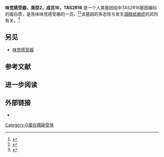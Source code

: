 {{PBB|geneid=50833}}
'''味觉感受器，类型2，成员16，TAS2R16''' 是一个人类基因组中''TAS2R16''基因编码的蛋白质，是苦味味觉感受器的一员。<ref>{{cite journal | author=Bufe B, Hofmann T, Krautwurst D, Raguse JD, Meyerhof W | title=The human TAS2R16 receptor mediates bitter taste in response to beta-glucopyranosides | journal=Nat Genet | year=2002 | pages=397–401 | volume=32 | issue=3  | pmid=12379855 | doi=10.1038/ng1014}}</ref><ref>{{cite journal | doi=10.1111/j.1753-4887.2001.tb07007.x | author=Drewnowski A | title=The science and complexity of bitter taste | journal=Nutr Rev | year=2001 | pages=163–9 | volume=59 | issue=6  | pmid=11444592}}</ref>该基因的多态性与发生[[酒精依赖症|酒精依赖症]]的风险有关。<ref name="pmid16385453">{{cite journal |author=Hinrichs AL, Wang JC, Bufe B, ''et al.'' |title=Functional variant in a bitter-taste receptor (hTAS2R16) influences risk of alcohol dependence |url=https://archive.org/details/sim_american-journal-of-human-genetics_2006-01_78_1/page/103 |journal=Am. J. Hum. Genet. |volume=78 |issue=1 |pages=103–11 |year=2006 |pmid=16385453 |doi=10.1086/499253 |pmc=1380207}}</ref>

==另见==
* [[味觉感受器|味觉感受器]]

==参考文献==
{{reflist}}

==进一步阅读==
{{refbegin | 2}}
{{PBB_Further_reading 
| citations = 
*{{cite journal  | author=Kinnamon SC |title=A plethora of taste receptors. |journal=Neuron |volume=25 |issue= 3 |pages= 507–10 |year= 2000 |pmid= 10774719 |doi=10.1016/S0896-6273(00)81054-5  }}
*{{cite journal  | author=Margolskee RF |title=Molecular mechanisms of bitter and sweet taste transduction. |journal=J. Biol. Chem. |volume=277 |issue= 1 |pages= 1–4 |year= 2002 |pmid= 11696554 |doi= 10.1074/jbc.R100054200 }}
*{{cite journal  | author=Montmayeur JP, Matsunami H |title=Receptors for bitter and sweet taste. |journal=Curr. Opin. Neurobiol. |volume=12 |issue= 4 |pages= 366–71 |year= 2002 |pmid= 12139982 |doi=10.1016/S0959-4388(02)00345-8  }}
*{{cite journal  | author=Adler E, Hoon MA, Mueller KL, ''et al.'' |title=A novel family of mammalian taste receptors. |journal=Cell |volume=100 |issue= 6 |pages= 693–702 |year= 2000 |pmid= 10761934 |doi=10.1016/S0092-8674(00)80705-9  }}
*{{cite journal  | author=Chandrashekar J, Mueller KL, Hoon MA, ''et al.'' |title=T2Rs function as bitter taste receptors. |journal=Cell |volume=100 |issue= 6 |pages= 703–11 |year= 2000 |pmid= 10761935 |doi=10.1016/S0092-8674(00)80706-0  }}
*{{cite journal  | author=Firestein S |title=The good taste of genomics. |journal=Nature |volume=404 |issue= 6778 |pages= 552–3 |year= 2000 |pmid= 10766221 |doi= 10.1038/35007167 }}
*{{cite journal  | author=Matsunami H, Montmayeur JP, Buck LB |title=A family of candidate taste receptors in human and mouse. |journal=Nature |volume=404 |issue= 6778 |pages= 601–4 |year= 2000 |pmid= 10766242 |doi= 10.1038/35007072 }}
*{{cite journal  | author=Bufe B, Hofmann T, Krautwurst D, ''et al.'' |title=The human TAS2R16 receptor mediates bitter taste in response to beta-glucopyranosides. |journal=Nat. Genet. |volume=32 |issue= 3 |pages= 397–401 |year= 2002 |pmid= 12379855 |doi= 10.1038/ng1014 }}
*{{cite journal  | author=Strausberg RL, Feingold EA, Grouse LH, ''et al.'' |title=Generation and initial analysis of more than 15,000 full-length human and mouse cDNA sequences. |journal=Proc. Natl. Acad. Sci. U.S.A. |volume=99 |issue= 26 |pages= 16899–903 |year= 2003 |pmid= 12477932 |doi= 10.1073/pnas.242603899  | pmc=139241 }}
*{{cite journal  | author=Zhang Y, Hoon MA, Chandrashekar J, ''et al.'' |title=Coding of sweet, bitter, and umami tastes: different receptor cells sharing similar signaling pathways. |journal=Cell |volume=112 |issue= 3 |pages= 293–301 |year= 2003 |pmid= 12581520 |doi=10.1016/S0092-8674(03)00071-0  }}
*{{cite journal  | author=Hillier LW, Fulton RS, Fulton LA, ''et al.'' |title=The DNA sequence of human chromosome 7. |journal=Nature |volume=424 |issue= 6945 |pages= 157–64 |year= 2003 |pmid= 12853948 |doi= 10.1038/nature01782 }}
*{{cite journal  | author=Gerhard DS, Wagner L, Feingold EA, ''et al.'' |title=The status, quality, and expansion of the NIH full-length cDNA project: the Mammalian Gene Collection (MGC). |journal=Genome Res. |volume=14 |issue= 10B |pages= 2121–7 |year= 2004 |pmid= 15489334 |doi= 10.1101/gr.2596504  | pmc=528928 }}
*{{cite journal  | author=Fischer A, Gilad Y, Man O, Pääbo S |title=Evolution of bitter taste receptors in humans and apes. | url=https://archive.org/details/sim_molecular-biology-and-evolution_2005-03_22_3/page/432 |journal=Mol. Biol. Evol. |volume=22 |issue= 3 |pages= 432–6 |year= 2005 |pmid= 15496549 |doi= 10.1093/molbev/msi027 }}
*{{cite journal  | author=Go Y, Satta Y, Takenaka O, Takahata N |title=Lineage-specific loss of function of bitter taste receptor genes in humans and nonhuman primates. |journal=Genetics |volume=170 |issue= 1 |pages= 313–26 |year= 2006 |pmid= 15744053 |doi= 10.1534/genetics.104.037523  | pmc=1449719 }}
*{{cite journal  | author=Mueller KL, Hoon MA, Erlenbach I, ''et al.'' |title=The receptors and coding logic for bitter taste. |journal=Nature |volume=434 |issue= 7030 |pages= 225–9 |year= 2005 |pmid= 15759003 |doi= 10.1038/nature03352 }}
*{{cite journal  | author=Hinrichs AL, Wang JC, Bufe B, ''et al.'' |title=Functional variant in a bitter-taste receptor (hTAS2R16) influences risk of alcohol dependence. | url=https://archive.org/details/sim_american-journal-of-human-genetics_2006-01_78_1/page/103 |journal=Am. J. Hum. Genet. |volume=78 |issue= 1 |pages= 103–11 |year= 2006 |pmid= 16385453 |doi= 10.1086/499253  | pmc=1380207 }}
*{{cite journal  | author=Behrens M, Bartelt J, Reichling C, ''et al.'' |title=Members of RTP and REEP gene families influence functional bitter taste receptor expression. |journal=J. Biol. Chem. |volume=281 |issue= 29 |pages= 20650–9 |year= 2006 |pmid= 16720576 |doi= 10.1074/jbc.M513637200 }}
}}
{{refend}}

==外部链接==
* {{MeshName|TAS2R16+protein,+human}}


{{G蛋白偶联受体}}
[[Category:G蛋白偶联受体|Category:G蛋白偶联受体]]